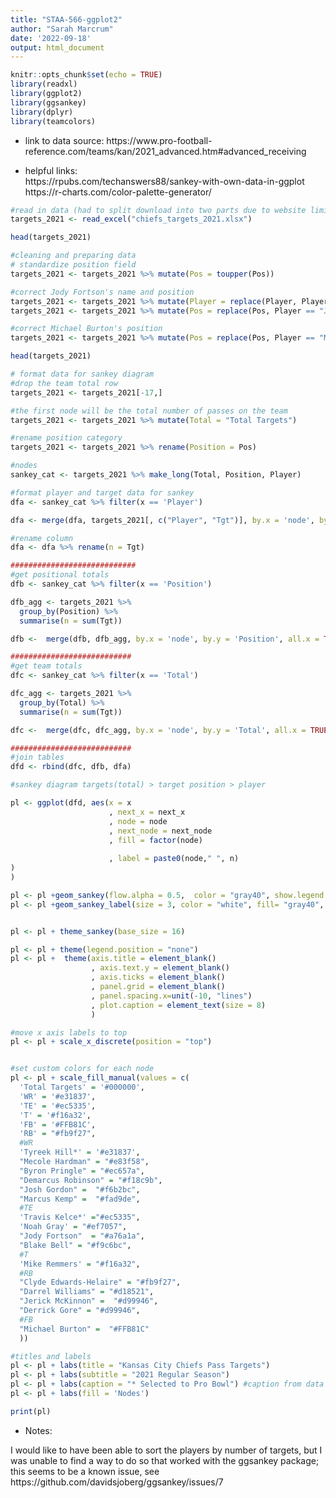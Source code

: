 ```yaml
---
title: "STAA-566-ggplot2"
author: "Sarah Marcrum"
date: '2022-09-18'
output: html_document
---
```


```r
knitr::opts_chunk$set(echo = TRUE)
library(readxl)
library(ggplot2)
library(ggsankey)
library(dplyr)
library(teamcolors)
```

+ link to data source: https://www.pro-football-reference.com/teams/kan/2021_advanced.htm#advanced_receiving

+ helpful links:  
https://rpubs.com/techanswers88/sankey-with-own-data-in-ggplot
<br> https://r-charts.com/color-palette-generator/

```r
#read in data (had to split download into two parts due to website limitations)
targets_2021 <- read_excel("chiefs_targets_2021.xlsx")

head(targets_2021)
```

```r
#cleaning and preparing data
# standardize position field
targets_2021 <- targets_2021 %>% mutate(Pos = toupper(Pos))

#correct Jody Fortson's name and position
targets_2021 <- targets_2021 %>% mutate(Player = replace(Player, Player == "Joe Fortson", "Jody Fortson"))
targets_2021 <- targets_2021 %>% mutate(Pos = replace(Pos, Player == "Joe Fortson", "TE"))

#correct Michael Burton's position
targets_2021 <- targets_2021 %>% mutate(Pos = replace(Pos, Player == "Michael Burton", "FB"))

head(targets_2021)
```

```r
# format data for sankey diagram
#drop the team total row
targets_2021 <- targets_2021[-17,]

#the first node will be the total number of passes on the team
targets_2021 <- targets_2021 %>% mutate(Total = "Total Targets")

#rename position category
targets_2021 <- targets_2021 %>% rename(Position = Pos)

#nodes
sankey_cat <- targets_2021 %>% make_long(Total, Position, Player)

```

```r
#format player and target data for sankey
dfa <- sankey_cat %>% filter(x == 'Player')

dfa <- merge(dfa, targets_2021[, c("Player", "Tgt")], by.x = 'node', by.y = 'Player' )

#rename column
dfa <- dfa %>% rename(n = Tgt)

############################
#get positional totals
dfb <- sankey_cat %>% filter(x == 'Position')

dfb_agg <- targets_2021 %>% 
  group_by(Position) %>%
  summarise(n = sum(Tgt))

dfb <-  merge(dfb, dfb_agg, by.x = 'node', by.y = 'Position', all.x = TRUE)

###########################
#get team totals
dfc <- sankey_cat %>% filter(x == 'Total')

dfc_agg <- targets_2021 %>%
  group_by(Total) %>%
  summarise(n = sum(Tgt))

dfc <-  merge(dfc, dfc_agg, by.x = 'node', by.y = 'Total', all.x = TRUE)

###########################
#join tables
dfd <- rbind(dfc, dfb, dfa)


```




```r
#sankey diagram targets(total) > target position > player

pl <- ggplot(dfd, aes(x = x
                      , next_x = next_x
                      , node = node
                      , next_node = next_node
                      , fill = factor(node)
                      
                      , label = paste0(node," ", n)
)
)

pl <- pl +geom_sankey(flow.alpha = 0.5,  color = "gray40", show.legend = TRUE, node.color =1)
pl <- pl +geom_sankey_label(size = 3, color = "white", fill= "gray40", hjust = -0.2)


pl <- pl + theme_sankey(base_size = 16)

pl <- pl + theme(legend.position = "none")
pl <- pl +  theme(axis.title = element_blank()
                  , axis.text.y = element_blank()
                  , axis.ticks = element_blank()  
                  , panel.grid = element_blank()
                  , panel.spacing.x=unit(-10, "lines")
                  , plot.caption = element_text(size = 8)
                  )

#move x axis labels to top
pl <- pl + scale_x_discrete(position = "top") 


#set custom colors for each node
pl <- pl + scale_fill_manual(values = c(
  'Total Targets' = '#000000',
  'WR' = '#e31837',
  'TE' = '#ec5335',
  'T' = '#f16a32',
  'FB' = '#FFB81C',
  'RB' = "#fb9f27",
  #WR
  'Tyreek Hill*' = '#e31837',
  "Mecole Hardman" = "#e83f58",
  "Byron Pringle" = "#ec657a",
  "Demarcus Robinson" = "#f18c9b", 
  "Josh Gordon" =  "#f6b2bc",
  "Marcus Kemp" =  "#fad9de",
  #TE
  'Travis Kelce*' ="#ec5335", 
  'Noah Gray' = "#ef7057", 
  "Jody Fortson"  = "#a76a1a",
  "Blake Bell" = "#f9c6bc",   
  #T
  'Mike Remmers' = "#f16a32", 
  #RB
  "Clyde Edwards-Helaire" = "#fb9f27",
  "Darrel Williams" = "#d18521",
  "Jerick McKinnon" =  "#d99946",     
  "Derrick Gore" = "#d99946",         
  #FB       
  "Michael Burton" =  "#FFB81C"   
  ))

#titles and labels
pl <- pl + labs(title = "Kansas City Chiefs Pass Targets")
pl <- pl + labs(subtitle = "2021 Regular Season")
pl <- pl + labs(caption = "* Selected to Pro Bowl") #caption from data source
pl <- pl + labs(fill = 'Nodes')
```


```r
print(pl)
```

+ Notes:

I would like to have been able to sort the players by number of targets, but I was unable to find a way to do so that worked with the ggsankey package; this seems to be a known issue, see https://github.com/davidsjoberg/ggsankey/issues/7



